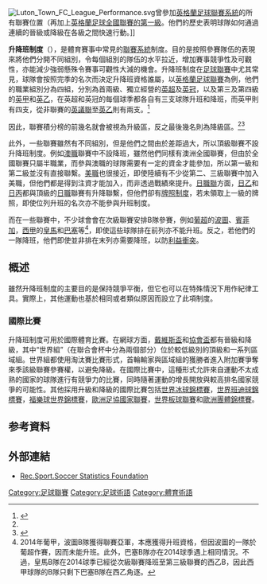 {{noteTA
|G1=足球
|1=日職聯=>zh-tw:J聯賽;
|2=美職=>zh-tw:美國職足;
|3=zh-hans:卢顿足球俱乐部; zh-hk:盧頓足球會; zh-tw:魯頓足球俱樂部;
}}
[[File:Luton_Town_FC_League_Performance.svg|thumb]]曾參加[[英格蘭足球聯賽系統|英格蘭足球聯賽系統]]的所有聯賽位置（再加上[[英格蘭足球全國聯賽_(第一級)|英格蘭足球全國聯賽的第一級]]。他們的歷史表明球隊如何通過連續的晉級或降級在各級之間快速行動。]]


'''升降班制度'''（{{lang-en|Promotion and Relegation}}），是體育賽事中常見的[[聯賽系統|聯賽系統]]制度。目的是按照參賽隊伍的表現來將他們分開不同組別，令每個組別的隊伍的水平拉近，增加賽事競爭性及可觀性，亦能減少強弱懸殊令賽事可觀性大減的機會。升降班制度在[[足球聯賽|足球聯賽]]中尤其常見，球隊會按照完季的名次而決定升降班資格誰屬，以[[英格蘭足球聯賽|英格蘭足球聯賽]]為例，他們的職業組別分為四組，分別為首兩級、獨立經營的[[英超|英超]]及[[英冠|英冠]]，以及第三及第四級的[[英甲|英甲]]和[[英乙|英乙]]，在英超和英冠的每個球季都各自有三支球隊升班和降班，而英甲則有四支，從非聯賽的[[英議聯|英議聯]]至[[英乙|英乙]]則有兩支。<ref name="#1">{{cite web|url= https://www.theguardian.com/football/2005/aug/28/match.sport1|title= Hulse sinks limp Canaries|author= Buckley, Will|date= 27 August 2005|work= The Observer|publisher= Guardian News and Media Ltd.|quote= [I]t is Leeds who are in the promotion zone of the Championship....|accessdate= 16 June 2012|archive-date= 2017-08-30|archive-url= https://web.archive.org/web/20170830110358/https://www.theguardian.com/football/2005/aug/28/match.sport1|dead-url= no}}</ref>

因此，聯賽積分榜的前幾名就會被視為升級區，反之最後幾名則為降級區。<ref name="#1"/><ref>{{cite web|url= http://www.dailymail.co.uk/sport/football/article-2125709/Steve-Kean-confident-Blackburn-avoid-relegation.html|title= We WILL beat the drop! Kean confident struggling Rovers will win relegation fight|date= 5 April 2012|work= MailOnline|publisher= The Daily Mail|quote= Blackburn boss Steve Kean is convinced his side will avoid relegation this season despite Rovers slipping back into the drop zone.|accessdate= 16 June 2012|archive-date= 2017-01-01|archive-url= https://web.archive.org/web/20170101232414/http://www.dailymail.co.uk/sport/football/article-2125709/Steve-Kean-confident-Blackburn-avoid-relegation.html|dead-url= no}}</ref>

此外，一些聯賽雖然有不同組別，但是他們之間由於差距過大，所以頂級聯賽不設升降班制度。例如[[澳職|澳職]]聯賽中不設降班，雖然他們同樣有澳洲全國聯賽，但由於全國聯賽只屬半職業，而參與澳職的球隊需要有一定的資金才能參加，所以第一級和第二級並沒有直接聯繫。[[美職|美職]]也很接近，即使陸續有不少從第二、三級聯賽中加入美職，但他們都是得到注資才能加入，而非透過戰績來提升。[[日職聯|日職聯]]方面，[[日乙|日乙]]和[[日丙|日丙]]都與頂級的[[J1|日職]]聯賽有升降聯繫，但他們卻有[[日職聯發牌制度|牌照制度]]，若未領取上一級的牌照，即使位列升班的名次亦不能參與升班制度。

而在一些聯賽中，不少球會會在次級聯賽安排B隊參賽，例如[[葡超|葡超]]的[[波圖足球會|波圖]]、[[賓菲加足球會|賓菲加]]，[[西甲|西甲]]的[[皇馬|皇馬]]和[[巴塞|巴塞]]等<ref>2014年葡甲，波圖B隊獲得聯賽亞軍，本應獲得升班資格，但因波圖的一隊於葡超作賽，因而未能升班。此外，巴塞B隊亦在2014球季遇上相同情況。不過，皇馬B隊在2014球季已經從次級聯賽降班至第三級聯賽的西乙B，因此西甲球隊的B隊只剩下巴塞B隊在西乙角逐。</REF>，即使這些球隊排在前列亦不能升班。反之，若他們的一隊降班，他們即使並非排在末列亦需要降班，以防[[利益衝突|利益衝突]]。

== 概述 ==
雖然升降班制度的主要目的是保持競爭平衡，但它也可以在特殊情況下用作紀律工具。實際上，其他運動也基於相同或者類似原因而設立了此項制度。
=== 國際比賽 ===
升降班制度可用於國際體育比賽。在網球方面，[[戴維斯盃|戴維斯盃]]和[[協會盃|協會盃]]都有晉級和降級，其中“世界組”（在聯合會杯中分為兩個部分）位於較低級別的頂級和一系列區域組。世界組都使用淘汰賽比賽形式，首輪輸家與區域組的獲勝者進入附加賽爭奪來季該級聯賽參賽權，以避免降級。在國際比賽中，這種形式允許來自運動不太成熟的國家的球隊進行有競爭力的比賽，同時隨著運動的增長開放與較高排名國家競爭的可能性。其他採用升級和降級的國際比賽包括[[世界冰球錦標賽|世界冰球錦標賽]]，[[世界班迪球錦標賽|世界班迪球錦標賽]]，[[福樂球世界錦標賽|福樂球世界錦標賽]]，[[歐洲足協國家聯賽|歐洲足協國家聯賽]]，[[世界板球聯賽|世界板球聯賽]]和[[歐洲團體錦標賽|歐洲團體錦標賽]]。

==参考資料==
{{reflist}}

==外部連結==
* [https://web.archive.org/web/20121222221144/http://www.rsssf.com/ Rec.Sport.Soccer Statistics Foundation]

{{FLS}}
[[Category:足球聯賽|Category:足球聯賽]]
[[Category:足球術語|Category:足球術語]]
[[Category:體育術語|Category:體育術語]]